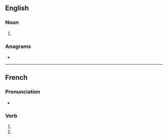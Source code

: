 ==English==

===Noun===
{{head|en|noun form}}

# {{plural of|en|adaption}}

===Anagrams===
* {{anagrams|en|a=aadinopst|adoptians}}

----

==French==

===Pronunciation===
* {{audio|fr|LL-Q150 (fra)-Lyokoï-adaptions.wav|Audio}}

===Verb===
{{head|fr|verb form}}

# {{inflection of|fr|adapter||1|p|impf|indc}}
# {{inflection of|fr|adapter||1|p|pres|subj}}